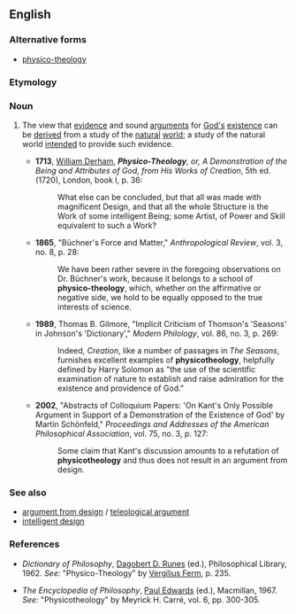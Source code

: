 ==English==

===Alternative forms===
* [[physico-theology]]

===Etymology===
{{prefix|en|physico|theology}}

===Noun===
{{en-noun|~}}

# {{lb|en|philosophy|theology|dated}} The view that [[evidence]] and sound [[argument]]s for [[God]][['s]] [[existence]] can be [[derive]]d from a study of the [[natural]] [[world]]; a study of the natural world [[intend]]ed to provide such evidence.
#* '''1713''', [[w:William_Derham|William Derham]], '''''Physico-Theology''', or, A Demonstration of the Being and Attributes of God, from His Works of Creation'', 5th ed. (1720), London, book I, p. 36:
#*: What else can be concluded, but that all was made with magnificent Design, and that all the whole Structure is the Work of some intelligent Being; some Artist, of Power and Skill equivalent to such a Work?
#* '''1865''', "Büchner's Force and Matter," ''Anthropological Review'', vol. 3, no. 8, p. 28:
#*: We have been rather severe in the foregoing observations on Dr. Büchner's work, because it belongs to a school of '''physico-theology''', which, whether on the affirmative or negative side, we hold to be equally opposed to the true interests of science.
#* '''1989''', Thomas B. Gilmore, "Implicit Criticism of Thomson's 'Seasons' in Johnson's 'Dictionary'," ''Modern Philology'', vol. 86, no. 3, p. 269:
#*: Indeed, ''Creation'', like a number of passages in ''The Seasons'', furnishes excellent examples of '''physicotheology''', helpfully defined by Harry Solomon as "the use of the scientific examination of nature to establish and raise admiration for the existence and providence of God."
#* '''2002''', "Abstracts of Colloquium Papers: 'On Kant's Only Possible Argument in Support of a Demonstration of the Existence of God' by Martin Schönfeld," ''Proceedings and Addresses of the American Philosophical Association'', vol. 75, no. 3, p. 127:
#*: Some claim that Kant's discussion amounts to a refutation of '''physicotheology''' and thus does not result in an argument from design.

===See also===
* [[argument from design]] / [[teleological argument]]
* [[intelligent design]]

===References===
* ''Dictionary of Philosophy'', [[w:Dagobert D. Runes|Dagobert D. Runes]] (ed.), Philosophical Library, 1962. ''See:'' "Physico-Theology" by [[w:Vergilius Ferm|Vergilius Ferm]], p. 235.

* ''The Encyclopedia of Philosophy'', [[w:Paul Edwards (philosopher)|Paul Edwards]] (ed.), Macmillan, 1967. ''See:'' "Physicotheology" by Meyrick H. Carré, vol. 6, pp. 300-305.